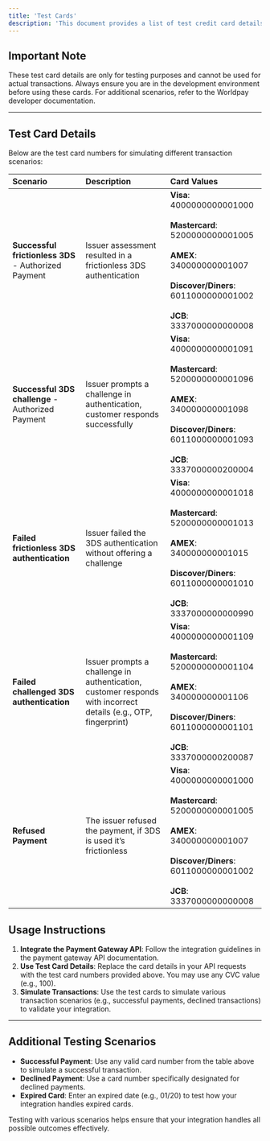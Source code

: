 ```yaml
---
title: 'Test Cards'
description: 'This document provides a list of test credit card details that merchants can use to simulate transactions while integrating with the payment gateway API. These test cards help ensure that your payment processing system functions correctly without real transactions.'
---
```


## **Important Note**

<Warning>
These test card details are only for testing purposes and cannot be used for actual transactions. Always ensure you are in the development environment before using these cards.
For additional scenarios, refer to the Worldpay developer documentation.
</Warning>

---

## **Test Card Details**

Below are the test card numbers for simulating different transaction scenarios:

| Scenario                       | Description                                                             | Card Values                                                                                 |
|:-------------------------------|:------------------------------------------------------------------------|:--------------------------------------------------------------------------------------------|
| **Successful frictionless 3DS** - Authorized Payment | Issuer assessment resulted in a frictionless 3DS authentication | **Visa**: 4000000000001000 <br></br>**Mastercard**: 5200000000001005  <br></br>**AMEX**: 340000000001007  <br></br>**Discover/Diners**: 6011000000001002  <br></br>**JCB**: 3337000000000008 |
| **Successful 3DS challenge** - Authorized Payment | Issuer prompts a challenge in authentication, customer responds successfully | **Visa**: 4000000000001091<br></br>**Mastercard**: 5200000000001096<br></br>**AMEX**: 340000000001098<br></br>**Discover/Diners**: 6011000000001093<br></br>**JCB**: 3337000000200004 |
| **Failed frictionless 3DS authentication** | Issuer failed the 3DS authentication without offering a challenge | **Visa**: 4000000000001018<br></br>**Mastercard**: 5200000000001013<br></br>**AMEX**: 340000000001015<br></br>**Discover/Diners**: 6011000000001010<br></br>**JCB**: 3337000000000990 |
| **Failed challenged 3DS authentication** | Issuer prompts a challenge in authentication, customer responds with incorrect details (e.g., OTP, fingerprint) | **Visa**: 4000000000001109<br></br>**Mastercard**: 5200000000001104<br></br>**AMEX**: 340000000001106<br></br>**Discover/Diners**: 6011000000001101<br></br>**JCB**: 3337000000200087 |
| **Refused Payment** | The issuer refused the payment, if 3DS is used it’s frictionless | **Visa**: 4000000000001000<br></br>**Mastercard**: 5200000000001005<br></br>**AMEX**: 340000000001007<br></br>**Discover/Diners**: 6011000000001002  <br></br>**JCB**: 3337000000000008 |


## **Usage Instructions**

1. **Integrate the Payment Gateway API**: Follow the integration guidelines in the payment gateway API documentation.
2. **Use Test Card Details**: Replace the card details in your API requests with the test card numbers provided above. You may use any CVC value (e.g., 100).
3. **Simulate Transactions**: Use the test cards to simulate various transaction scenarios (e.g., successful payments, declined transactions) to validate your integration.

---

## **Additional Testing Scenarios**

- **Successful Payment**: Use any valid card number from the table above to simulate a successful transaction.
- **Declined Payment**: Use a card number specifically designated for declined payments.
- **Expired Card**: Enter an expired date (e.g., 01/20) to test how your integration handles expired cards.

<Tip>
  Testing with various scenarios helps ensure that your integration handles all possible outcomes effectively.
</Tip>
